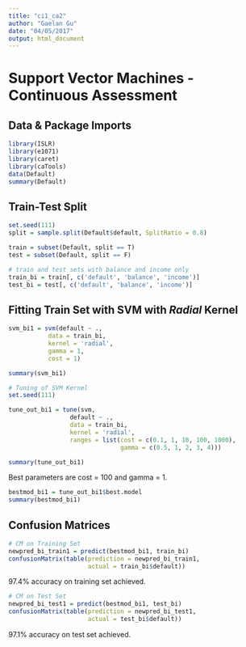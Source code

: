 ```yaml
---
title: "ci1_ca2"
author: "Gaelan Gu"
date: "04/05/2017"
output: html_document
---
```


# Support Vector Machines - Continuous Assessment

## Data & Package Imports
```r
library(ISLR)
library(e1071)
library(caret)
library(caTools)
data(Default)
summary(Default)
```

## Train-Test Split
```r
set.seed(111)
split = sample.split(Default$default, SplitRatio = 0.8)

train = subset(Default, split == T)
test = subset(Default, split == F)

# train and test sets with balance and income only
train_bi = train[, c('default', 'balance', 'income')]
test_bi = test[, c('default', 'balance', 'income')]
```

## Fitting Train Set with SVM with *Radial* Kernel
```r
svm_bi1 = svm(default ~ .,
           data = train_bi,
           kernel = 'radial',
           gamma = 1,
           cost = 1)

summary(svm_bi1)
```

```r
# Tuning of SVM Kernel
set.seed(111)

tune_out_bi1 = tune(svm,
                 default ~ .,
                 data = train_bi,
                 kernel = 'radial',
                 ranges = list(cost = c(0.1, 1, 10, 100, 1000),
                               gamma = c(0.5, 1, 2, 3, 4)))

summary(tune_out_bi1)
```

Best parameters are cost = 100 and gamma = 1.

```r
bestmod_bi1 = tune_out_bi1$best.model
summary(bestmod_bi1)
```

## Confusion Matrices
```r
# CM on Training Set
newpred_bi_train1 = predict(bestmod_bi1, train_bi)
confusionMatrix(table(prediction = newpred_bi_train1,
                      actual = train_bi$default))
```
97.4% accuracy on training set achieved.

```r
# CM on Test Set
newpred_bi_test1 = predict(bestmod_bi1, test_bi)
confusionMatrix(table(prediction = newpred_bi_test1,
                      actual = test_bi$default))
```

97.1% accuracy on test set achieved.
